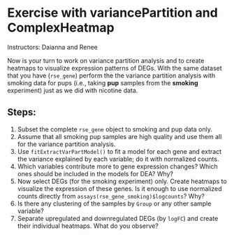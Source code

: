 # Exercise with variancePartition and ComplexHeatmap

Instructors: Daianna and Renee

Now is your turn to work on variance partition analysis and to create heatmaps to visualize expression patterns of DEGs.
With the same dataset that you have (`rse_gene`) perform the the variance partition analysis with smoking data for pups (i.e., taking **pup** samples from the **smoking** experiment) just as we did with nicotine data. 

## Steps: 
1. Subset the complete `rse_gene` object to smoking and pup data only.
2. Assume that all smoking pup samples are high quality and use them all for the variance partition analysis.
3. Use `fitExtractVarPartModel()` to fit a model for each gene and extract the variance explained by each variable; do it with normalized counts. 
4. Which variables contribute more to gene expression changes? Which ones should be included in the models for DEA? Why?
5. Now select DEGs (for the smoking experiment) only. Create heatmaps to visualize the expression of these genes. Is it enough to use normalized counts directly from `assays(rse_gene_smoking)$logcounts`? Why? 
6. Is there any clustering of the samples by `Group` or any other sample variable?
7. Separate upregulated and downregulated DEGs (by `logFC`) and create their individual heatmaps. What do you observe? 



